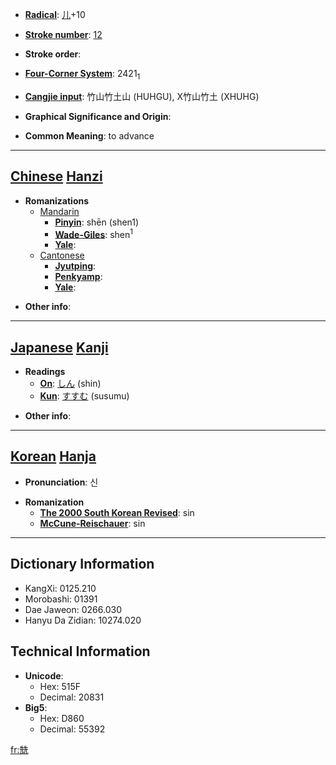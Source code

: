 * '''[[Wiktionary:Chinese radical index| Radical]]''': [[Wiktionary:Chinese radical index 儿|儿]]+10

* '''[[Wiktionary:Chinese total strokes index|Stroke number]]''': [[Wiktionary:Chinese total strokes index 12|12]]

* '''Stroke order''': 

* '''[[Wiktionary:Chinese four corner index|Four-Corner System]]''': 2421<sub>1</sub>

* '''[[Wiktionary:Chinese Cangjie index|Cangjie input]]''': 竹山竹土山 (HUHGU), X竹山竹土 (XHUHG)

* '''Graphical Significance and Origin''': 

* '''Common Meaning''': to advance

----

== [[Chinese]] [[Hanzi]] ==

* '''Romanizations'''
** [[Mandarin]]
*** '''[[Pinyin]]''': shēn (shen1)
*** '''[[Wade-Giles]]''': shen<sup>1</sup>
*** '''[[Yale]]''': 
**[[Cantonese]]
***'''[[Jyutping]]''':
***'''[[Penkyamp]]''': 
***'''[[Yale]]''': 

* '''Other info''': 

----

== [[Japanese]] [[Kanji]] ==

* '''Readings'''
** '''[[On]]''': [[しん]] (shin)
** '''[[Kun]]''': [[すすむ]] (susumu)

* '''Other info''':  

----

== [[Korean]] [[Hanja]] ==

* '''Pronunciation''': 신

* '''Romanization'''
** '''[[The 2000 South Korean Revised Romanization|The 2000 South Korean Revised]]''': sin
** '''[[McCune-Reischauer]]''': sin

----

== Dictionary Information ==

* KangXi: 0125.210
* Morobashi: 01391
* Dae Jaweon: 0266.030
* Hanyu Da Zidian: 10274.020

== Technical Information ==

* '''Unicode''':
** Hex: 515F
** Decimal: 20831
* '''Big5''':
** Hex: D860
** Decimal: 55392

[[fr:兟]]